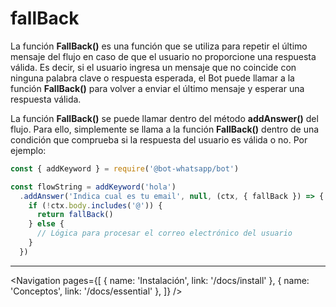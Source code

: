 
# fallBack

La función **FallBack()** es una función que se utiliza para repetir el último mensaje del flujo en caso de que el usuario no proporcione una respuesta válida. Es decir, si el usuario ingresa un mensaje que no coincide con ninguna palabra clave o respuesta esperada, el Bot puede llamar a la función **FallBack()** para volver a enviar el último mensaje y esperar una respuesta válida.

La función **FallBack()** se puede llamar dentro del método **addAnswer()** del flujo. Para ello, simplemente se llama a la función **FallBack()** dentro de una condición que comprueba si la respuesta del usuario es válida o no. Por ejemplo:
```js
const { addKeyword } = require('@bot-whatsapp/bot')

const flowString = addKeyword('hola')
  .addAnswer('Indica cual es tu email', null, (ctx, { fallBack }) => {
    if (!ctx.body.includes('@')) {
      return fallBack()
    } else {
      // Lógica para procesar el correo electrónico del usuario
    }
  })
```

---

<Navigation
    pages={[
        { name: 'Instalación', link: '/docs/install' },
        { name: 'Conceptos', link: '/docs/essential' },
    ]}
/>
